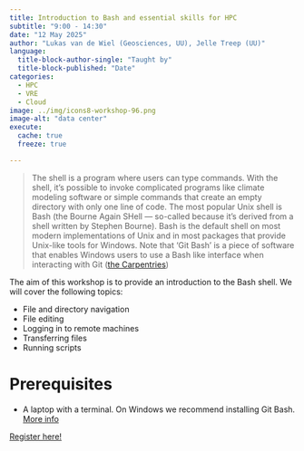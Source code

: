 ```yaml
---
title: Introduction to Bash and essential skills for HPC
subtitle: "9:00 - 14:30"
date: "12 May 2025"
author: "Lukas van de Wiel (Geosciences, UU), Jelle Treep (UU)"
language: 
  title-block-author-single: "Taught by"
  title-block-published: "Date"
categories:
  - HPC
  - VRE
  - Cloud
image: ../img/icons8-workshop-96.png
image-alt: "data center"
execute: 
  cache: true
  freeze: true

---
```


> The shell is a program where users can type commands. With the shell, it’s possible to invoke complicated programs like climate modeling software or simple commands that create an empty directory with only one line of code. The most popular Unix shell is Bash (the Bourne Again SHell — so-called because it’s derived from a shell written by Stephen Bourne). Bash is the default shell on most modern implementations of Unix and in most packages that provide Unix-like tools for Windows. Note that ‘Git Bash’ is a piece of software that enables Windows users to use a Bash like interface when interacting with Git ([the Carpentries](https://software-carpentry.org/lessons/))

The aim of this workshop is to provide an introduction to the Bash shell. We will cover the following topics:

- File and directory navigation
- File editing
- Logging in to remote machines
- Transferring files
- Running scripts

# Prerequisites

- A laptop with a terminal. On Windows we recommend installing Git Bash. [More info](https://utrechtuniversity.github.io/workshop-computational-reproducibility/chapters/terminal.html)

<a href="https://bookings.uu.nl/event/4346936" class="button">Register here!</a>
